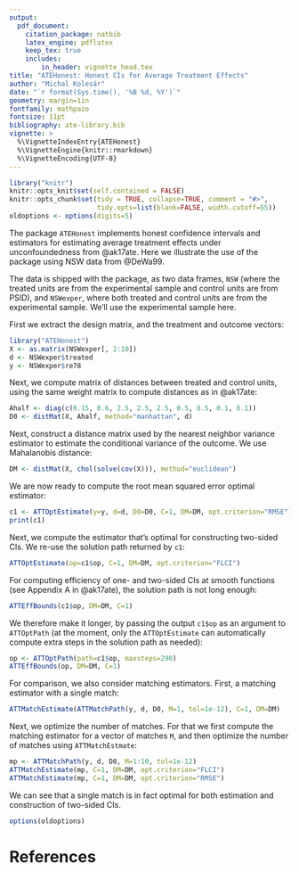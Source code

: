 ```yaml
---
output:
  pdf_document:
    citation_package: natbib
    latex_engine: pdflatex
    keep_tex: true
    includes:
        in_header: vignette_head.tex
title: "ATEHonest: Honest CIs for Average Treatment Effects"
author: "Michal Kolesár"
date: "`r format(Sys.time(), '%B %d, %Y')`"
geometry: margin=1in
fontfamily: mathpazo
fontsize: 11pt
bibliography: ate-library.bib
vignette: >
  %\VignetteIndexEntry{ATEHonest}
  %\VignetteEngine{knitr::rmarkdown}
  %\VignetteEncoding{UTF-8}
---
```


```r
library("knitr")
knitr::opts_knit$set(self.contained = FALSE)
knitr::opts_chunk$set(tidy = TRUE, collapse=TRUE, comment = "#>",
                      tidy.opts=list(blank=FALSE, width.cutoff=55))
oldoptions <- options(digits=5)
```

The package `ATEHonest` implements honest confidence intervals and estimators
for estimating average treatment effects under unconfoundedness from @ak17ate.
Here we illustrate the use of the package using NSW data from @DeWa99.

The data is shipped with the package, as two data frames, `NSW` (where the
treated units are from the experimental sample and control units are from PSID),
and `NSWexper`, where both treated and control units are from the experimental
sample. We'll use the experimental sample here.

First we extract the design matrix, and the treatment and outcome vectors:

```r
library("ATEHonest")
X <- as.matrix(NSWexper[, 2:10])
d <- NSWexper$treated
y <- NSWexper$re78
```

Next, we compute matrix of distances between treated and control units, using
the same weight matrix to compute distances as in @ak17ate:
```r
Ahalf <- diag(c(0.15, 0.6, 2.5, 2.5, 2.5, 0.5, 0.5, 0.1, 0.1))
D0 <- distMat(X, Ahalf, method="manhattan", d)
```

Next, construct a distance matrix used by the nearest neighbor variance
estimator to estimate the conditional variance of the outcome. We use
Mahalanobis distance:

```r
DM <- distMat(X, chol(solve(cov(X))), method="euclidean")
```

We are now ready to compute the root mean squared error optimal estimator:

```r
c1 <- ATTOptEstimate(y=y, d=d, D0=D0, C=1, DM=DM, opt.criterion="RMSE")
print(c1)
```

Next, we compute the estimator that's optimal for constructing two-sided CIs. We
re-use the solution path returned by `c1`:
```r
ATTOptEstimate(op=c1$op, C=1, DM=DM, opt.criterion="FLCI")
```

For computing efficiency of one- and two-sided CIs at smooth functions (see
Appendix A in @ak17ate), the solution path is not long enough:

```r
ATTEffBounds(c1$op, DM=DM, C=1)
```

We therefore make it longer, by passing the output `c1$op` as an argument to
`ATTOptPath` (at the moment, only the `ATTOptEstimate` can automatically compute
extra steps in the solution path as needed):

```r
op <- ATTOptPath(path=c1$op, maxsteps=290)
ATTEffBounds(op, DM=DM, C=1)
```

For comparison, we also consider matching estimators. First, a matching
estimator with a single match:
```r
ATTMatchEstimate(ATTMatchPath(y, d, D0, M=1, tol=1e-12), C=1, DM=DM)
```

Next, we optimize the number of matches. For that we first compute the matching
estimator for a vector of matches `M`, and then optimize the number of matches
using `ATTMatchEstmate`:
```r
mp <- ATTMatchPath(y, d, D0, M=1:10, tol=1e-12)
ATTMatchEstimate(mp, C=1, DM=DM, opt.criterion="FLCI")
ATTMatchEstimate(mp, C=1, DM=DM, opt.criterion="RMSE")
```

We can see that a single match is in fact optimal for both estimation and
construction of two-sided CIs.

```r
options(oldoptions)
```

# References
